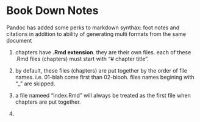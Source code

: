 # Book Down Notes {-}
Pandoc has added some perks to markdown synthax: foot notes and citations in addition to ability of generating multi formats from the same document

1. chapters have **.Rmd extension**. they are their own files. each of these .Rmd files (chapters) must start with "# chapter title". 

2. by default, these files (chapters) are put together by the order of file names. i.e. 01-blah come first than 02-blooh. files names begining with "_" are skipped. 

3. a file nameed "index.Rmd" will always be treated as the first file when chapters are put together.

4. 